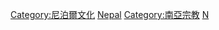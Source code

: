 [[Category:尼泊爾文化|Category:尼泊爾文化]]
[[Category:亚洲各国宗教|Nepal]]
[[Category:南亞宗教|Category:南亞宗教]]
[[Category:各國宗教|N]]